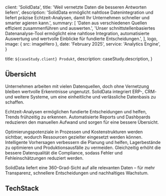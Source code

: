 
  client: 'SolidData',
  title: 'Weil vernetzte Daten die besseren Antworten liefern',
  description:
    'SolidData ermöglicht nahtlose Datenintegration und liefert präzise Echtzeit-Analysen, damit Ihr Unternehmen schneller und smarter agieren kann.',
  summary: [
    'Daten aus verschiedenen Quellen effizient zusammenführen und auswerten.',
    'Unser schnittstellenbasiertes Datenanalyse-Tool ermöglicht eine nahtlose Integration, automatisierte Auswertung und wertvolle Einblicke für fundierte Entscheidungen.',
  ],
  logo,
  image: { src: imageHero },
  date: 'February 2025',
  service: 'Analytics Engine',
}

  title: `${caseStudy.client} Produkt`,
  description: caseStudy.description,
}

## Übersicht

Unternehmen arbeiten mit vielen Datenquellen, doch ohne Vernetzung bleiben wertvolle Erkenntnisse ungenutzt. SolidData integriert ERP-, CRM- und weitere Systeme, um eine einheitliche und verlässliche Datenbasis zu schaffen. 

Echtzeit-Analysen ermöglichen fundierte Entscheidungen und helfen, Trends frühzeitig zu erkennen. Automatisierte Reports und Dashboards reduzieren den manuellen Aufwand und sorgen für eine bessere Übersicht. 

Optimierungspotenziale in Prozessen und Kostenstrukturen werden sichtbar, wodurch Ressourcen gezielter eingesetzt werden können. Intelligente Vorhersagen verbessern die Planung und helfen, Lagerbestände zu optimieren und Produktionsausfälle zu vermeiden. Gleichzeitig erhöht die bessere Datenqualität die Compliance, sodass Fehler und Fehleinschätzungen reduziert werden. 

SolidData liefert eine 360-Grad-Sicht auf alle relevanten Daten – für mehr Transparenz, schnellere Entscheidungen und nachhaltiges Wachstum.
## TechStack

<TechStack/>

<StatList>
  <StatListItem value="100%" label="Transparenz" />
  <StatListItem value="<1 Sekunde" label="zur Berichterstellung" />
  <StatListItem value="0%" label="Fehler in der Datenverarbeitung" />
  <StatListItem value="30x" label="weniger manueller Aufwand" />
</StatList>
